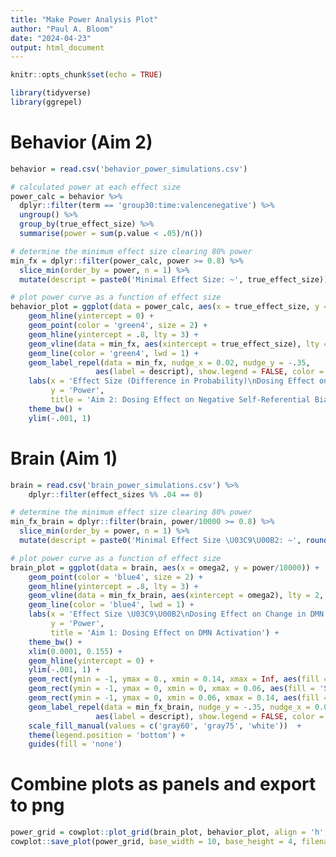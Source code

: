```yaml
---
title: "Make Power Analysis Plot"
author: "Paul A. Bloom"
date: "2024-04-23"
output: html_document
---
```


```r
knitr::opts_chunk$set(echo = TRUE)
```



```r
library(tidyverse)
library(ggrepel)


```

# Behavior (Aim 2)

```r
behavior = read.csv('behavior_power_simulations.csv')

# calculated power at each effect size
power_calc = behavior %>%
  dplyr::filter(term == 'group30:time:valencenegative') %>%
  ungroup() %>%
  group_by(true_effect_size) %>%
  summarise(power = sum(p.value < .05)/n())

# determine the minimum effect size clearing 80% power
min_fx = dplyr::filter(power_calc, power >= 0.8) %>%
  slice_min(order_by = power, n = 1) %>%
  mutate(descript = paste0('Minimal Effect Size: ~', true_effect_size))

# plot power curve as a function of effect size
behavior_plot = ggplot(data = power_calc, aes(x = true_effect_size, y = power)) +
    geom_hline(yintercept = 0) +
    geom_point(color = 'green4', size = 2) + 
    geom_hline(yintercept = .8, lty = 3) + 
    geom_vline(data = min_fx, aes(xintercept = true_effect_size), lty = 2, color = 'green4') +
    geom_line(color = 'green4', lwd = 1) +
    geom_label_repel(data = min_fx, nudge_x = 0.02, nudge_y = -.35,
                   aes(label = descript), show.legend = FALSE, color = 'green4') +
    labs(x = 'Effect Size (Difference in Probability)\nDosing Effect on Change in Negative Word Endorse Probability',
         y = 'Power',
         title = 'Aim 2: Dosing Effect on Negative Self-Referential Bias') +
    theme_bw() +
    ylim(-.001, 1)
```


# Brain (Aim 1)

```r
brain = read.csv('brain_power_simulations.csv') %>%
    dplyr::filter(effect_sizes %% .04 == 0)

# determine the minimum effect size clearing 80% power
min_fx_brain = dplyr::filter(brain, power/10000 >= 0.8) %>%
  slice_min(order_by = power, n = 1) %>%
  mutate(descript = paste0('Minimal Effect Size \U03C9\U00B2: ~', round(omega2, 3)))

# plot power curve as a function of effect size
brain_plot = ggplot(data = brain, aes(x = omega2, y = power/10000)) +
    geom_point(color = 'blue4', size = 2) + 
    geom_hline(yintercept = .8, lty = 3) + 
    geom_vline(data = min_fx_brain, aes(xintercept = omega2), lty = 2, color = 'blue4') +
    geom_line(color = 'blue4', lwd = 1) +
    labs(x = 'Effect Size \U03C9\U00B2\nDosing Effect on Change in DMN Activation',
         y = 'Power',
         title = 'Aim 1: Dosing Effect on DMN Activation') +
    theme_bw() +
    xlim(0.0001, 0.155) +
    geom_hline(yintercept = 0) +
    ylim(-.001, 1) +
    geom_rect(ymin = -1, ymax = 0., xmin = 0.14, xmax = Inf, aes(fill = 'Large'), alpha = 0.05, color = 'black') +
    geom_rect(ymin = -1, ymax = 0, xmin = 0, xmax = 0.06, aes(fill = 'Small'), alpha = 0.05, color = 'black') +
    geom_rect(ymin = -1, ymax = 0, xmin = 0.06, xmax = 0.14, aes(fill = 'Medium'), alpha = 0.05, color = 'black') +
    geom_label_repel(data = min_fx_brain, nudge_y = -.35, nudge_x = 0.02,
                   aes(label = descript), show.legend = FALSE, color = 'blue4') +
    scale_fill_manual(values = c('gray60', 'gray75', 'white'))  +
    theme(legend.position = 'bottom') +
    guides(fill = 'none')
```

# Combine plots as panels and export to png
```r
power_grid = cowplot::plot_grid(brain_plot, behavior_plot, align = 'h', axis = 'bt', labels = c('A', 'B'))
cowplot::save_plot(power_grid, base_width = 10, base_height = 4, filename = 'power_plot_sret.png')
```
